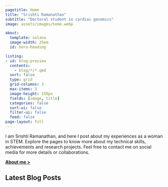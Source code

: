 ```yaml
---
pagetitle: Home
title: "Srishti Ramanathan"
subtitle: "Doctoral student in cardiac genomics"
image: assets/images/home.webp

about:
  template: solana
  image-width: 25em
  id: hero-heading

listing:
- id: blog-preview
  contents: 
    - blog/*/*.qmd
  sort: false
  type: grid
  grid-columns: 3
  max-items: 3
  image-height: 150px
  fields: [image, title]
  categories: false
  sort-ui: false
  filter-ui: false
  feed: false
page-layout: full
---
```


::: { #hero-heading }

I am Srishti Ramanathan, and here I post about my experiences as a woman in STEM. Explore the pages
to know more about my technical skills, achievements and research projects. Feel free to contact me on social 
media for more details or collaborations.

[[**About me >**]{.btn .btn-primary .btn-md}](about.qmd)

:::

## Latest Blog Posts

:::{ #blog-preview }
:::